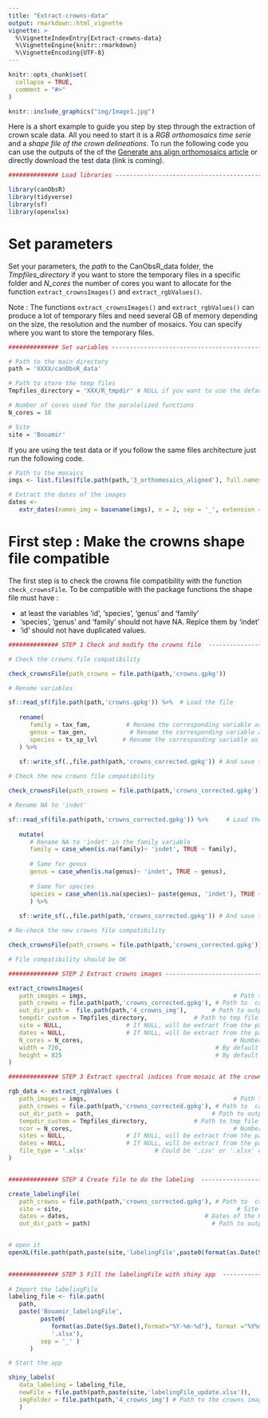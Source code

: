 ```yaml
---
title: "Extract-crowns-data"
output: rmarkdown::html_vignette
vignette: >
  %\VignetteIndexEntry{Extract-crowns-data}
  %\VignetteEngine{knitr::rmarkdown}
  %\VignetteEncoding{UTF-8}
---
```


```r
knitr::opts_chunk$set(
  collapse = TRUE,
  comment = "#>"
)
```

```r
knitr::include_graphics("img/Image1.jpg")
```

Here is a short example to guide you step by step through the extraction of crown scale data. All you need to start it is a *RGB orthomosaics time serie* and a *shape file of the crown delineations*. To run the following code you can use the outputs of the of the [Generate ans align orthomosaics article ](https://umr-amap.github.io/canObsR/articles/generate-and-align-ortomosaics.html) or directly download the test data (link is coming).

```r
############## Load libraries --------------------------------------------------

library(canObsR)
library(tidyverse)
library(sf)
library(openxlsx)
```

# Set parameters

Set your parameters, the *path* to the CanObsR_data folder, the *Tmpfiles_directory*
if you want to store the temporary files in a specific folder and *N_cores* the number 
of cores you want to allocate for the function  `extract_crownsImages()` and 
`extract_rgbValues()`.

Note : The functions `extract_crownsImages()` and `extract_rgbValues()` can produce a 
lot of temporary files and need several GB of memory depending on the size, the 
resolution and the number of mosaics. You can specify where you want to store 
the temporary files.

```r
############## Set variables ---------------------------------------------------

# Path to the main directory
path = 'XXXX/canObsR_data'

# Path to store the temp files
Tmpfiles_directory = 'XXX/R_tmpdir' # NULL if you want to use the default folder

# Number of cores used for the paralelized functions
N_cores = 10

# Site
site = 'Bouamir'
```

If you are using the test data or if you follow the same files architecture just 
run the following code.

```r
# Path to the mosaics
imgs <- list.files(file.path(path,'3_orthomosaics_aligned'), full.names = T)

# Extract the dates of the images
dates <- 
   extr_dates(names_img = basename(imgs), n = 2, sep = '_', extension = '.gpkg')
```

# First step : Make the crowns shape file compatible

The first step is to check the crowns file compatibility with the function 
`check_crownsFile`. To be compatible with the package functions the shape file 
must have :  

* at least the variables 'id', 'species', 'genus' and 'family'
* 'species', 'genus' and 'family' should not have NA. Replce them by 'indet'
* 'id' should not have duplicated values.

```r
############## STEP 1 Check and modify the crowns file  ------------------------

# Check the crowns file compatibility

check_crownsFile(path_crowns = file.path(path,'crowns.gpkg'))

# Rename variables

sf::read_sf(file.path(path,'crowns.gpkg')) %>%  # Load the file
   
   rename(
      family = tax_fam,          # Rename the corresponding variable as 'family'
      genus = tax_gen,            # Rename the corresponding variable as 'genus'
      species = tx_sp_lvl       # Rename the corresponding variable as 'species'
   ) %>%
   
   sf::write_sf(.,file.path(path,'crowns_corrected.gpkg')) # And save the file

# Check the new crowns file compatibility

check_crownsFile(path_crowns = file.path(path,'crowns_corrected.gpkg'))

# Rename NA to 'indet'

sf::read_sf(file.path(path,'crowns_corrected.gpkg')) %>%     # Load the new file
   
   mutate(
      # Rename NA to 'indet' in the family variable
      family = case_when(is.na(family)~ 'indet', TRUE ~ family),
      
      # Same for genus
      genus = case_when(is.na(genus)~ 'indet', TRUE ~ genus),
      
      # Same for species
      species = case_when(is.na(species)~ paste(genus, 'indet'), TRUE ~ species)
      ) %>%
   
   sf::write_sf(.,file.path(path,'crowns_corrected.gpkg')) # And save the file

# Re-check the new crowns file compatibility

check_crownsFile(path_crowns = file.path(path,'crowns_corrected.gpkg'))

# File compatibility should be OK
```


```r
############## STEP 2 Extract crowns images ------------------------------------

extract_crownsImages(
   path_images = imgs,                                         # Path to mosaics
   path_crowns = file.path(path,'crowns_corrected.gpkg'), # Path to  crowns file
   out_dir_path =  file.path(path,'4_crowns_img'),       # Path to output folder
   tempdir_custom = Tmpfiles_directory,             # Path to tmp file directory
   site = NULL,                  # If NULL, will be extract from the path_images
   dates = NULL,                 # If NULL, will be extract from the path_images
   N_cores = N_cores,                                          # Number of cores 
   width = 720,                                           # By default it is 720 
   height = 825                                           # By default it is 720 
)

############## STEP 3 Extract spectral indices from mosaic at the crown scale --

rgb_data <- extract_rgbValues (
   path_images = imgs,                                         # Path to mosaics
   path_crowns = file.path(path,'crowns_corrected.gpkg'), # Path to  crowns file
   out_dir_path =  path,                                 # Path to output folder
   tempdir_custom = Tmpfiles_directory,             # Path to tmp file directory
   ncor = N_cores,                                             # Number of cores 
   sites = NULL,                 # If NULL, will be extract from the path_images
   dates = NULL,                 # If NULL, will be extract from the path_images
   file_type = '.xlsx'                   # Could be '.csv' or '.xlsx' or 'RData'
)


############## STEP 4 Create file to do the labeling  --------------------------

create_labelingFile(
   path_crowns = file.path(path,'crowns_corrected.gpkg'), # Path to  crowns file
   site = site,                                                 # Site name
   dates = dates,                                      # Dates of the RGB survey
   out_dir_path = path)                                  # Path to output folder


# open it
openXL(file.path(path,paste(site,'labelingFile',paste0(format(as.Date(Sys.Date(),format="%Y-%m-%d"), format = "%Y%m%d"), '.xlsx'), sep = '_' )))
         

############## STEP 5 Fill the labelingFile with shiny app  --------------------
        
# Import the labelingFile
labeling_file <- file.path(
   path,
   paste('Bouamir_labelingFile',
         paste0(
            format(as.Date(Sys.Date(),format="%Y-%m-%d"), format ="%Y%m%d"),
            '.xlsx'), 
         sep = '_' )
      )

# Start the app

shiny_labels(
   data_labeling = labeling_file,
   newFile = file.path(path,paste(site,'labelingFile_update.xlsx')),
   imgFolder = file.path(path,'4_crowns_img') # Path to the crowns images folder
   ) 
```
